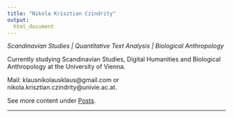 ```yaml
---
title: "Nikola Krisztian Czindrity"
output: 
  html_document
---
```


*Scandinavian Studies | Quantitative Text Analysis | Biological Anthropology*  

Currently studying Scandinavian Studies, Digital Humanities and Biological Anthropology at the University of Vienna. 

Mail: klausnikolausklaus@gmail.com or nikola.krisztian.czindrity@univie.ac.at. 

See more content under [Posts](content.html).

  ---